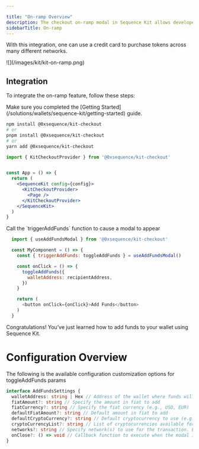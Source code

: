 ---

title: "On-ramp Overview"
description: The checkout on-ramp modal in Sequence Kit allows developers to easily onboard users with fiat currency into cryptocurrency using a credit card.
sidebarTitle: On-ramp
---

With this integration, one can use a credit card to purchase tokens across many different networks.
<Frame>
![](/images/kit/kit-on-ramp.png)
</Frame>


## Integration
To integrate the on-ramp feature, follow these steps:


<Steps>

<Step title="Setup Sequence Kit">
  Make sure you completed the [Getting Started](/solutions/wallets/sequence-kit/getting-started) guide.
</Step>

<Step title="1. Install the `kit-checkout` Module:">

```bash
npm install @0xsequence/kit-checkout
# or
pnpm install @0xsequence/kit-checkout
# or
yarn add @0xsequence/kit-checkout
```

</Step>
<Step title="2. Place the `KitCheckoutProvider` Below the Sequence Kit Core Provider in your App:">

```jsx
import { KitCheckoutProvider } from '@0xsequence/kit-checkout'


const App = () => {
  return (
    <SequenceKit config={config}>
      <KitCheckoutProvider>
        <Page />
      </KitCheckoutProvider>
    </SequenceKit>
  )
}
```

</Step>
<Step title="3. Adding Funds with a Credit Card">
Call the `triggerAddFunds` function to cause a modal to appear

```js
  import { useAddFundsModal } from '@0xsequence/kit-checkout'

  const MyComponent = () => {
    const { triggerAddFunds: toggleAddFunds } = useAddFundsModal()

    const onClick = () => {
      toggleAddFunds({
        walletAddress: recipientAddress,
      })
    }

    return (
      <button onClick={onClick}>Add Funds</button>
    )
  }
```
</Step>
</Steps>

Congratulations! You’ve just learned how to add funds to your wallet using Sequence Kit.

# Configuration Overview

The following is the available configuration customization options for toggleAddFunds params

```ts
interface AddFundsSettings {
  walletAddress: string | Hex // Address of the wallet where funds will be added
  fiatAmount?: string // Specify the amount in fiat to add
  fiatCurrency?: string // Specify the fiat currency (e.g., USD, EUR)
  defaultFiatAmount?: string // Default amount in fiat to add
  defaultCryptoCurrency?: string // Default cryptocurrency to use (e.g., ETH, BTC)
  cryptoCurrencyList?: string // List of cryptocurrencies available for selection. Example: "USDT,BTC,USDC"
  networks?: string // Specify network(s) to use for the transaction. Example: "mainnet,ethereum"
  onClose?: () => void // Callback function to execute when the modal is closed
}
```